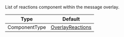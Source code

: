 List of reactions component within the message overlay.

| Type          | Default                                                             |
| ------------- | ------------------------------------------------------------------- |
| ComponentType | [OverlayReactions](../../../../ui-components/overlay-reactions.mdx) |
